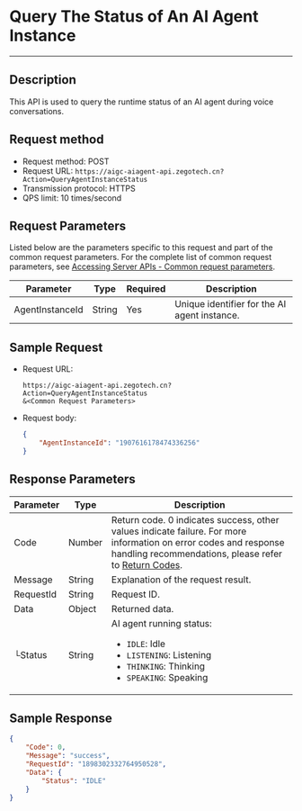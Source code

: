 # Query The Status of An AI Agent Instance

---

## Description

This API is used to query the runtime status of an AI agent during voice conversations.

## Request method

- Request method: POST
- Request URL: `https://aigc-aiagent-api.zegotech.cn?Action=QueryAgentInstanceStatus`
- Transmission protocol: HTTPS
- QPS limit: 10 times/second
## Request Parameters

Listed below are the parameters specific to this request and part of the common request parameters. For the complete list of common request parameters, see [Accessing Server APIs - Common request parameters](./../Accessing%20Server%20APIs.mdx#common-request-parameters).

| Parameter         | Type     | Required | Description               |
|-------------------|----------|----------|---------------------------|
| AgentInstanceId   | String   | Yes      | Unique identifier for the AI agent instance. |

## Sample Request

- Request URL:

    ```https
    https://aigc-aiagent-api.zegotech.cn?Action=QueryAgentInstanceStatus
    &<Common Request Parameters>
    ```

- Request body:

    ```json
    {
        "AgentInstanceId": "1907616178474336256"
    }
    ```
## Response Parameters

| Parameter | Type | Description |
|-----------|------|-------------|
| Code | Number | Return code. 0 indicates success, other values indicate failure. For more information on error codes and response handling recommendations, please refer to [Return Codes](./../Return%20codes.mdx). |
| Message | String | Explanation of the request result. |
| RequestId | String | Request ID. |
| Data | Object | Returned data. |
| └Status | String | AI agent running status:<ul><li>`IDLE`: Idle</li><li>`LISTENING`: Listening</li><li>`THINKING`: Thinking</li><li>`SPEAKING`: Speaking</li></ul> |

## Sample Response

```json
{
    "Code": 0,
    "Message": "success",
    "RequestId": "1898302332764950528",
    "Data": {
        "Status": "IDLE"
    }
}
```
